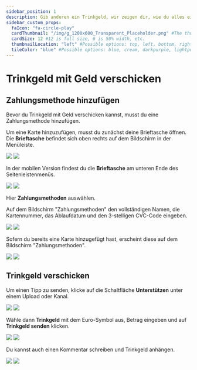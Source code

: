 ---
sidebar_position: 1
description: Gib anderen ein Trinkgeld, wir zeigen dir, wie du alles einrichtest, damit du deine Lieblingskanäle unterstützen kannst.
sidebar_custom_props:
  faIcon: "fa-circle-play"
  cardThumbnail: "/img/g_1200x600_Transparent_Placeholder.png" #The thumbnail on the category card.
  cardSize: 12 #12 is full size, 6 is 50% width, etc.
  thumbnailLocation: "left" #Possible options: top, left, bottom, right, none
  tileColor: "blue" #Possible options: blue, cream, darkpurple, lightpurple, mauve, orange, pink, none
---

# Trinkgeld mit Geld verschicken

## Zahlungsmethode hinzufügen

Bevor du Trinkgeld mit Geld verschicken kannst, musst du eine Zahlungsmethode hinzufügen. 

Um eine Karte hinzuzufügen, musst du zunächst deine Brieftasche öffnen. Die **Brieftasche** befindet sich oben rechts auf dem Bildschirm in der Menüleiste.

<Image src="/img/de/locate_wallet_desktop_dark.png#dark" />
<Image src="/img/de/locate_wallet_desktop_light.png#light" />

In der mobilen Version findest du die **Brieftasche** am unteren Ende des Seitenleistenmenüs.

<Image src="/img/de/locate_wallet_mobile_dark.png#dark" />
<Image src="/img/de/locate_wallet_mobile_light.png#light" />

Hier **Zahlungsmethoden** auswählen.

Auf dem Bildschirm "Zahlungsmethoden" den vollständigen Namen, die Kartennummer, das Ablaufdatum und den 3-stelligen CVC-Code eingeben.

<Image src="/img/de/add_credit_card_light.png#light" />
<Image src="/img/de/add_credit_card_dark.png#dark" />

Sofern du bereits eine Karte hinzugefügt hast, erscheint diese auf dem Bildschirm "Zahlungsmethoden".

<Image src="/img/de/credit_card_added_light.png#light" />
<Image src="/img/de/credit_card_added_dark.png#dark" />

## Trinkgeld verschicken

Um einen Tipp zu senden, klicke auf die Schaltfläche **Unterstützen** unter einem Upload oder Kanal.

<Image src="/img/de/video_interaction_arrow_to_support_dark.png#dark" />
<Image src="/img/de/video_interaction_arrow_to_support_light.png#light" />

Wähle dann **Trinkgeld** mit dem Euro-Symbol aus, Betrag eingeben und auf **Trinkgeld senden** klicken.

<Image src="/img/de/tip_modal_dark.png#dark" />
<Image src="/img/de/tip_modal_light.png#light" />

Du kannst auch einen Kommentar schreiben und Trinkgeld anhängen.

<Image src="/img/de/chat_tipping_dark.png#dark" />
<Image src="/img/de/chat_tipping_light.png#light" />


